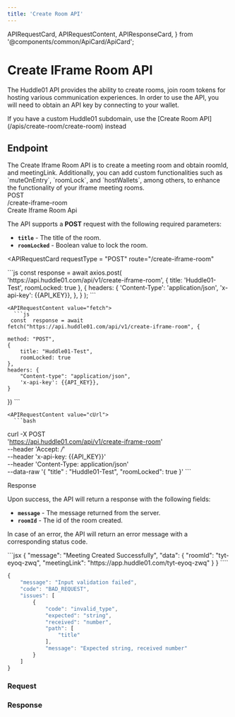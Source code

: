 ```yaml
---
title: 'Create Room API'
---
```



  APIRequestCard,
  APIRequestContent,
  APIResponseCard,
} from '@components/common/ApiCard/ApiCard';

# Create IFrame Room API

The Huddle01 API provides the ability to create rooms, join room tokens for hosting various communication experiences.
In order to use the API, you will need to obtain an API key by connecting to your wallet.

<Callout>
If you have a custom Huddle01 subdomain, use the [Create Room API](/apis/create-room/create-room) instead
</Callout>

## **Endpoint**

<div className="flex justify-between md:flex-row flex-col">
  <HighLight className="my-3 w-full">
    <RequestStrip
      method={'POST'}
      url={'https://api.huddle01.com/api/v1'}
      endpoint={'create-iframe-room'}
    />
  </HighLight>
</div>

<Paragraph className="mt-5">
  The Create Iframe Room API is to create a meeting room and obtain roomId, and meetingLink.
  Additionally, you can add custom functionalities such as `muteOnEntry`,
  `roomLock`, and `hostWallets`, among others, to enhance the functionality of
  your iframe meeting rooms.
</Paragraph>

<div className="grid md:grid-cols-2 gap-4 grid-cols-1 mt-10  md:h-[24.5rem]">
<div>
<div className="flex items-center gap-4">
<Pill >POST</Pill>
<div className="text-sm font-normal text-slate-50">/create-iframe-room</div>

</div>

<div className="mt-7 font-mono text-2xl font-bold text-[#f1f5f9]">
  Create Iframe Room Api
</div>

The API supports a **POST** request with the following required parameters:

- **`title`** - The title of the room.
- **`roomLocked`** - Boolean value to lock the room.

</div>

<APIRequestCard
    requestType = "POST"
    route="/create-iframe-room"
    
  >

<APIRequestContent value="axios">
      ```js
      const response = await axios.post(
        'https://api.huddle01.com/api/v1/create-iframe-room',
        {
          title: 'Huddle01-Test',
          roomLocked: true
        },
        {
          headers: {
            'Content-Type': 'application/json',
            'x-api-key': {{API_KEY}},
          },
        }
    );
      ```
    </APIRequestContent>

    
    <APIRequestContent value="fetch">
      ```js
     const  response = await fetch("https://api.huddle01.com/api/v1/create-iframe-room", {
     
    method: "POST",
    {
        title: "Huddle01-Test",
        roomLocked: true
    },
    headers: {
        "Content-type": "application/json",
        'x-api-key': {{API_KEY}},
    }
})
      ```
    </APIRequestContent>

    <APIRequestContent value="cUrl">
      ```bash
curl -X POST \
  'https://api.huddle01.com/api/v1/create-iframe-room' \
  --header 'Accept: */*' \
  --header 'x-api-key: {{API_KEY}}' \
  --header 'Content-Type: application/json' \
  --data-raw '{
    "title" : "Huddle01-Test",
    "roomLocked": true
}'
      ```
    </APIRequestContent>
  </APIRequestCard>

</div>

<div className="grid md:grid-cols-2 gap-4 grid-cols-1 mt-10">
<div className="text-start ">

<div className="font-mono text-2xl font-bold text-[#f1f5f9]">Response</div>

Upon success, the API will return a response with the following fields:

- **`message`** - The message returned from the server.
- **`roomId`** - The id of the room created.


In case of an error, the API will return an error message with a corresponding status code.

</div>

<APIResponseCard>
  <APIRequestContent value="Success">
```jsx
{
    "message": "Meeting Created Successfully",
    "data": {
        "roomId": "tyt-eyoq-zwq",
        "meetingLink": "https://app.huddle01.com/tyt-eyoq-zwq"
    }
}
````

</APIRequestContent>

<APIRequestContent value="Error">

```jsx
{
    "message": "Input validation failed",
    "code": "BAD_REQUEST",
    "issues": [
        {
            "code": "invalid_type",
            "expected": "string",
            "received": "number",
            "path": [
                "title"
            ],
            "message": "Expected string, received number"
        }
    ]
}
```

</APIRequestContent>
  </APIResponseCard>

</div>

<div className = 'flex-col item-center gap-3' >

### **Request**

<CreateRoom />



### **Response**

<CreateRoomResponse />

</div>

